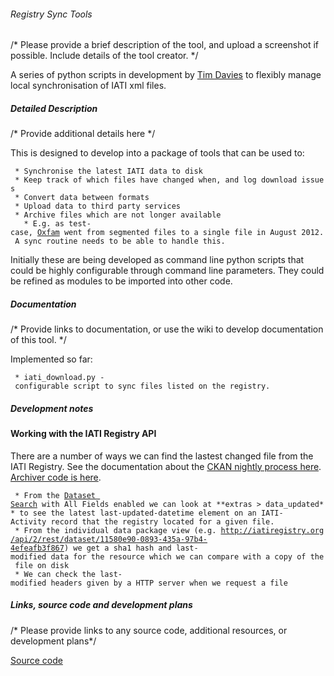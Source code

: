 ====== Registry Sync Tools ======
/* Please provide a brief description of the tool, and upload a screenshot if possible. Include details of the tool creator. */

A series of python scripts in development by [[community:user:TimDavies|Tim Davies]] to flexibly manage local synchronisation of IATI xml files.

===== Detailed Description =====
/* Provide additional details here */

This is designed to develop into a package of tools that can be used to:

  * Synchronise the latest IATI data to disk
  * Keep track of which files have changed when, and log download issues
  * Convert data between formats
  * Upload data to third party services
  * Archive files which are not longer available
    * E.g. as test-case, [[http://iatiregistry.org/dataset?groups=oxfamgb|Oxfam]] went from segmented files to a single file in August 2012. A sync routine needs to be able to handle this.

Initially these are being developed as command line python scripts that could be highly configurable through command line parameters. They could be refined as modules to be imported into other code. 


===== Documentation =====
/* Provide links to documentation, or use the wiki to develop documentation of this tool. */

Implemented so far:

  * iati_download.py - configurable script to sync files listed on the registry. 
===== Development notes =====

==== Working with the IATI Registry API ====

There are a number of ways we can find the lastest changed file from the IATI Registry. See the documentation about the [[http://support.iatistandard.org/entries/21502706-track-updates-to-files-data-using-the-iati-registry|CKAN nightly process here]]. [[https://github.com/okfn/ckanext-iati|Archiver code is here]].

  * From the [[http://iatiregistry.org/api/2/search/dataset?all_fields=1|Dataset Search]] with All Fields enabled we can look at **extras > data_updated** to see the latest last-updated-datetime element on an IATI-Activity record that the registry located for a given file.
  * From the individual data package view (e.g. [[http://iatiregistry.org/api/2/rest/dataset/11580e90-0893-435a-97b4-4efeafb3f867]]) we get a sha1 hash and last-modified data for the resource which we can compare with a copy of the file on disk
  * We can check the last-modified headers given by a HTTP server when we request a file

===== Links, source code and development plans =====
/* Please provide links to any source code, additional resources, or development plans*/

[[https://github.com/aidinfolabs/IATISyncTools|Source code]]